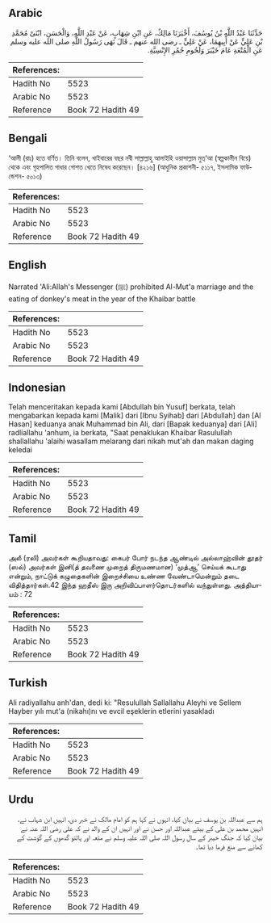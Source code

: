 ## Arabic


<div dir="rtl" lang="ar" style={{fontSize:'larger',backgroundColor:'#f8f9fa',padding:20}}>
حَدَّثَنَا عَبْدُ اللَّهِ بْنُ يُوسُفَ، أَخْبَرَنَا مَالِكٌ، عَنِ ابْنِ شِهَابٍ، عَنْ عَبْدِ اللَّهِ، وَالْحَسَنِ، ابْنَىْ مُحَمَّدِ بْنِ عَلِيٍّ عَنْ أَبِيهِمَا، عَنْ عَلِيٍّ ـ رضى الله عنهم ـ قَالَ نَهَى رَسُولُ اللَّهِ صلى الله عليه وسلم عَنِ الْمُتْعَةِ عَامَ خَيْبَرَ وَلُحُومِ حُمُرِ الإِنْسِيَّةِ‏.‏
</div>
<div style={{backgroundColor:'#f8f9fa',padding:20, marginBottom: 10}}><table> <thead> <tr> <th>References:</th> <th></th> </tr> </thead> <tbody><tr><td>Hadith No</td><td>5523</td></tr><tr><td>Arabic No</td><td>5523</td></tr><tr><td>Reference</td><td>Book 72 Hadith 49</td></tr></tbody></table></div>

## Bengali


<div dir="ltr" lang="bn" style={{fontSize:'larger',backgroundColor:'#f8f9fa',padding:20}}>
‘আলী (রাঃ) হতে বর্ণিত। তিনি বলেন, খাইবারের বছর নবী সাল্লাল্লাহু আলাইহি ওয়াসাল্লাম মুত্‘আ (স্বল্পকালীন বিয়ে) থেকে এবং গৃহপালিত গাধার গোশত খেতে নিষেধ করেছেন। [৪২১৬] (আধুনিক প্রকাশনী- ৫১১৭, ইসলামিক ফাউন্ডেশন- ৫০১৩)
</div>
<div style={{backgroundColor:'#f8f9fa',padding:20, marginBottom: 10}}><table> <thead> <tr> <th>References:</th> <th></th> </tr> </thead> <tbody><tr><td>Hadith No</td><td>5523</td></tr><tr><td>Arabic No</td><td>5523</td></tr><tr><td>Reference</td><td>Book 72 Hadith 49</td></tr></tbody></table></div>

## English


<div dir="ltr" lang="en" style={{fontSize:'larger',backgroundColor:'#f8f9fa',padding:20}}>
Narrated 'Ali:Allah's Messenger (ﷺ) prohibited Al-Mut'a marriage and the eating of donkey's meat in the year of the Khaibar battle
</div>
<div style={{backgroundColor:'#f8f9fa',padding:20, marginBottom: 10}}><table> <thead> <tr> <th>References:</th> <th></th> </tr> </thead> <tbody><tr><td>Hadith No</td><td>5523</td></tr><tr><td>Arabic No</td><td>5523</td></tr><tr><td>Reference</td><td>Book 72 Hadith 49</td></tr></tbody></table></div>

## Indonesian


<div dir="ltr" lang="id" style={{fontSize:'larger',backgroundColor:'#f8f9fa',padding:20}}>
Telah menceritakan kepada kami [Abdullah bin Yusuf] berkata, telah mengabarkan kepada kami [Malik] dari [Ibnu Syihab] dari [Abdullah] dan [Al Hasan] keduanya anak Muhammad bin Ali, dari [Bapak keduanya] dari [Ali] radliallahu 'anhum, ia berkata, "Saat penaklukan Khaibar Rasulullah shallallahu 'alaihi wasallam melarang dari nikah mut'ah dan makan daging keledai
</div>
<div style={{backgroundColor:'#f8f9fa',padding:20, marginBottom: 10}}><table> <thead> <tr> <th>References:</th> <th></th> </tr> </thead> <tbody><tr><td>Hadith No</td><td>5523</td></tr><tr><td>Arabic No</td><td>5523</td></tr><tr><td>Reference</td><td>Book 72 Hadith 49</td></tr></tbody></table></div>

## Tamil


<div dir="ltr" lang="ta" style={{fontSize:'larger',backgroundColor:'#f8f9fa',padding:20}}>
அலீ (ரலி) அவர்கள் கூறியதாவது: கைபர் போர் நடந்த ஆண்டில் அல்லாஹ்வின் தூதர் (ஸல்) அவர்கள் இனி(த் தவணை முறைத் திருமணமான) ‘முத்ஆ’ செய்யக் கூடாது என்றும், நாட்டுக் கழுதைகளின் இறைச்சியை உண்ண வேண்டாமென்றும் தடை விதித்தார்கள்.42 இந்த ஹதீஸ் இரு அறிவிப்பாளர்தொடர்களில் வந்துள்ளது. அத்தியாயம் : 72
</div>
<div style={{backgroundColor:'#f8f9fa',padding:20, marginBottom: 10}}><table> <thead> <tr> <th>References:</th> <th></th> </tr> </thead> <tbody><tr><td>Hadith No</td><td>5523</td></tr><tr><td>Arabic No</td><td>5523</td></tr><tr><td>Reference</td><td>Book 72 Hadith 49</td></tr></tbody></table></div>

## Turkish


<div dir="ltr" lang="tr" style={{fontSize:'larger',backgroundColor:'#f8f9fa',padding:20}}>
Ali radiyallahu anh'dan, dedi ki: "Resulullah Sallallahu Aleyhi ve Sellem Hayber yılı mut'a (nikahı)nı ve evcil eşeklerin etlerini yasakladı
</div>
<div style={{backgroundColor:'#f8f9fa',padding:20, marginBottom: 10}}><table> <thead> <tr> <th>References:</th> <th></th> </tr> </thead> <tbody><tr><td>Hadith No</td><td>5523</td></tr><tr><td>Arabic No</td><td>5523</td></tr><tr><td>Reference</td><td>Book 72 Hadith 49</td></tr></tbody></table></div>

## Urdu


<div dir="rtl" lang="ur" style={{fontSize:'larger',backgroundColor:'#f8f9fa',padding:20}}>
ہم سے عبداللہ بن یوسف نے بیان کیا، انہوں نے کہا ہم کو امام مالک نے خبر دی، انہیں ابن شہاب نے، انہیں محمد بن علی کے بیٹے عبداللہ اور حسن نے اور انہیں ان کے والد نے کہ علی رضی اللہ عنہ نے بیان کیا کہ جنگ خیبر کے سال رسول اللہ صلی اللہ علیہ وسلم نے متعہ اور پالتو گدھوں کے گوشت کے کھانے سے منع فرما دیا تھا۔
</div>
<div style={{backgroundColor:'#f8f9fa',padding:20, marginBottom: 10}}><table> <thead> <tr> <th>References:</th> <th></th> </tr> </thead> <tbody><tr><td>Hadith No</td><td>5523</td></tr><tr><td>Arabic No</td><td>5523</td></tr><tr><td>Reference</td><td>Book 72 Hadith 49</td></tr></tbody></table></div>